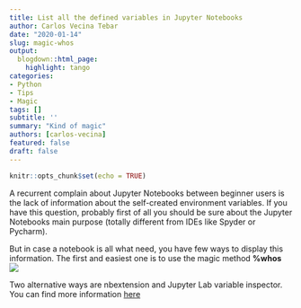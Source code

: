 ```yaml
---
title: List all the defined variables in Jupyter Notebooks
author: Carlos Vecina Tebar
date: "2020-01-14"
slug: magic-whos
output:
  blogdown::html_page:
    highlight: tango
categories:
- Python
- Tips
- Magic
tags: []
subtitle: ''
summary: "Kind of magic"
authors: [carlos-vecina]
featured: false
draft: false
---
```


```r
knitr::opts_chunk$set(echo = TRUE)
```

A recurrent complain about Jupyter Notebooks between beginner users is the lack of information about the self-created environment variables. If you have this question, probably first of all you should be sure about the Jupyter Notebooks main purpose (totally different from IDEs like Spyder or Pycharm).

But in case a notebook is all what need, you have few ways to display this information. The first and easiest one is to use the magic method **%whos**
![](/vizs-and-tips/magic-whos/jupyter_magic_who.png)

Two alternative ways are nbextension and Jupyter Lab variable inspector. You can find more information [here](https://stackoverflow.com/questions/37718907/variable-explorer-in-jupyter-notebook)
